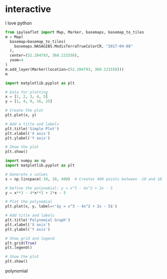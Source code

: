 # interactive

I love python
```python
from ipyleaflet import Map, Marker, basemaps, basemap_to_tiles
m = Map(
  basemap=basemap_to_tiles(
    basemaps.NASAGIBS.ModisTerraTrueColorCR, "2017-04-08"
  ),
  center=(52.204793, 360.121558),
  zoom=4
)
m.add_layer(Marker(location=(52.204793, 360.121558)))
m
```

```python

import matplotlib.pyplot as plt

# Data for plotting
x = [1, 2, 3, 4, 5]
y = [1, 4, 9, 16, 25]

# Create the plot
plt.plot(x, y)

# Add a title and labels
plt.title('Simple Plot')
plt.xlabel('X axis')
plt.ylabel('Y axis')

# Show the plot
plt.show()
```

```python

import numpy as np
import matplotlib.pyplot as plt

# Generate x values
x = np.linspace(-10, 10, 400)  # Creates 400 points between -10 and 10

# Define the polynomial: y = x^3 - 4x^2 + 2x - 5
y = x**3 - 4*x**2 + 2*x - 5

# Plot the polynomial
plt.plot(x, y, label=r'$y = x^3 - 4x^2 + 2x - 5$')

# Add title and labels
plt.title('Polynomial Graph')
plt.xlabel('X axis')
plt.ylabel('Y axis')

# Show grid and legend
plt.grid(True)
plt.legend()

# Show the plot
plt.show()
```
polynomial